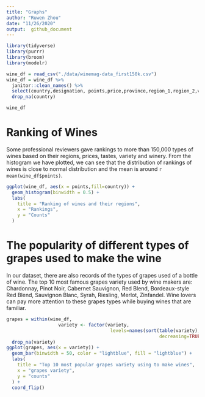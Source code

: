 ```yaml
---
title: "Graphs"
author: "Ruwen Zhou"
date: "11/26/2020"
output:  github_document
---
```


```r
library(tidyverse)
library(purrr)
library(broom)
library(modelr)
```


```r
wine_df = read_csv("./data/winemag-data_first150k.csv")
wine_df = wine_df %>% 
  janitor::clean_names() %>% 
  select(country,designation, points,price,province,region_1,region_2,variety,winery) %>% 
  drop_na(country)
```
```r
wine_df
```

# Ranking of Wines
Some professional reviewers gave rankings to more than 150,000 types of wines based on their regions, prices, tastes, variety and winery. From the histogram we have plotted, we can see that the distribution of rankings of wines is close to normal distribution and the mean is around `r mean(wine_df$points)`.
```r
ggplot(wine_df, aes(x = points,fill=country)) + 
  geom_histogram(binwidth = 0.5) +
  labs(
    title = "Ranking of wines and their regions",
    x = "Rankings",
    y = "Counts"
  )
```

# The popularity of different types of grapes used to make the wine
In our dataset, there are also records of the types of grapes used of a bottle of wine. The top 10 most famous grapes variety used by wine makers are: Chardonnay, Pinot Noir, Cabernet Sauvignon, Red Blend, Bordeaux-style Red Blend, Sauvignon Blanc, Syrah, Riesling, Merlot, Zinfandel. Wine lovers can pay more attention to these grapes types while buying wines that are familiar.
```r
grapes = within(wine_df, 
                   variety <- factor(variety, 
                                      levels=names(sort(table(variety), 
                                                        decreasing=TRUE)[1:10]))) %>% 
  drop_na(variety)
ggplot(grapes, aes(x = variety)) + 
  geom_bar(binwidth = 50, color = "lightblue", fill = "lightblue") +
  labs(
    title = "Top 10 most popular grapes variety using to make wines",
    x = "grapes variety",
    y = "counts"
  ) +
  coord_flip() 
```















